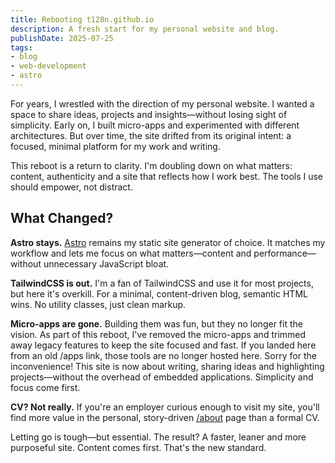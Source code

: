 ```yaml
---
title: Rebooting t128n.github.io
description: A fresh start for my personal website and blog.
publishDate: 2025-07-25
tags:
- blog
- web-development
- astro
---
```


For years, I wrestled with the direction of my personal website. I wanted a space to share ideas, projects and insights—without losing sight of simplicity. Early on, I built micro-apps and experimented with different architectures. But over time, the site drifted from its original intent: a focused, minimal platform for my work and writing.

This reboot is a return to clarity. I'm doubling down on what matters: content, authenticity and a site that reflects how I work best. The tools I use should empower, not distract.

## What Changed?

**Astro stays.** [Astro](https://astro.build/) remains my static site generator of choice. It matches my workflow and lets me focus on what matters—content and performance—without unnecessary JavaScript bloat.

**TailwindCSS is out.** I'm a fan of TailwindCSS and use it for most projects, but here it's overkill. For a minimal, content-driven blog, semantic HTML wins. No utility classes, just clean markup.

**Micro-apps are gone.** Building them was fun, but they no longer fit the vision. As part of this reboot, I've removed the micro-apps and trimmed away legacy features to keep the site focused and fast. If you landed here from an old /apps link, those tools are no longer hosted here. Sorry for the inconvenience!
This site is now about writing, sharing ideas and highlighting projects—without the overhead of embedded applications. Simplicity and focus come first.

**CV? Not really.** If you're an employer curious enough to visit my site, you'll find more value in the personal, story-driven [/about](https://t128n.github.io/about) page than a formal CV.


Letting go is tough—but essential. The result? A faster, leaner and more purposeful site. Content comes first. That's the new standard.